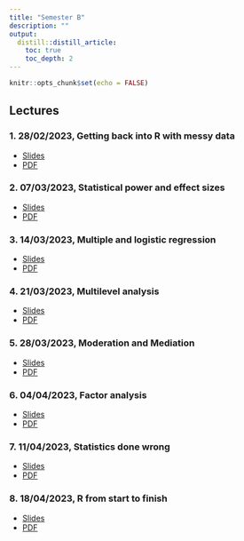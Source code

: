 ```yaml
---
title: "Semester B"
description: ""
output: 
  distill::distill_article:
    toc: true
    toc_depth: 2
---
```


```r
knitr::opts_chunk$set(echo = FALSE)
```

## Lectures

### 1. 28/02/2023, Getting back into R with messy data

- [Slides](slides/B-1-messy-data.html)
- [PDF](slides/B-1-messy-data.pdf)

### 2. 07/03/2023, Statistical power and effect sizes

- [Slides](slides/2-Power-and-Effect-Sizes.html)
- [PDF](slides/2-Power-and-Effect-Sizes.pdf)

### 3. 14/03/2023, Multiple and logistic regression

- [Slides](slides/3-generalized-linear-models.html)
- [PDF](slides/3-generalized-linear-models.pdf)

### 4. 21/03/2023, Multilevel analysis

- [Slides](slides/4-multilevel-modelling.html)
- [PDF](slides/4-multilevel-modelling.pdf)

### 5. 28/03/2023, Moderation and Mediation

- [Slides](slides/5-Moderation-Mediation.html)
- [PDF](slides/5-Moderation-Mediation.pdf)

### 6. 04/04/2023, Factor analysis

- [Slides](slides/6-Factor-Analysis.html)
- [PDF](slides/6-Factor-Analysis.pdf)

### 7. 11/04/2023, Statistics done wrong

- [Slides](slides/7-stats-done-wrong.html)
- [PDF](slides/7-stats-done-wrong.pdf)

### 8. 18/04/2023, R from start to finish

- [Slides](slides/8-R-from-start-to-finish.html)
- [PDF](slides/8-R-from-start-to-finish.pdf)
